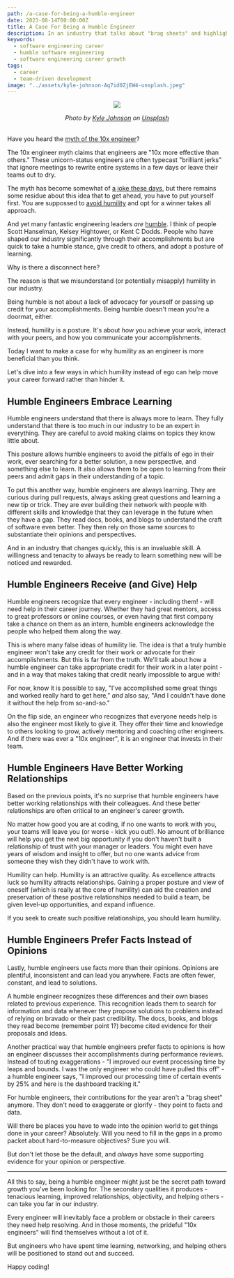 ```yaml
---
path: /a-case-for-being-a-humble-engineer
date: 2023-08-14T00:00:00Z
title: A Case For Being a Humble Engineer
description: In an industry that talks about "brag sheets" and highlights personal accomplishment, is there any room for humility? I think so.
keywords:
  - software engineering career
  - humble software engineering
  - software engineering career growth
tags:
  - career
  - team-driven development
image: "../assets/kyle-johnson-Aq7id0ZjEW4-unsplash.jpeg" 
---
```



<center>

![](../assets/kyle-johnson-Aq7id0ZjEW4-unsplash.jpeg)

<i> 
Photo by <a href="https://unsplash.com/@kylejeffreys?utm_source=unsplash&utm_medium=referral&utm_content=creditCopyText">Kyle Johnson</a> on <a href="https://unsplash.com/photos/Aq7id0ZjEW4?utm_source=unsplash&utm_medium=referral&utm_content=creditCopyText">Unsplash</a>
</i>

</center>

<br/>

Have you heard the [myth of the 10x engineer](https://changelog.com/podcast/388#transcript-40)? 

The 10x engineer myth claims that engineers are "10x more effective than others." These unicorn-status engineers are often typecast "brilliant jerks" that ignore meetings to rewrite entire systems in a few days or leave their teams out to dry.

The myth has become somewhat of [a joke these days](https://i.kym-cdn.com/entries/icons/original/000/030/429/10x-Engineer-784x441.jpg), but there remains some residue about this idea that to get ahead, you have to put yourself first. You are suppossed to [avoid humility](https://medium.com/javascript-in-plain-english/a-20-year-experienced-ctos-advice-don-t-be-a-humble-developer-919973e8ca5) and opt for a winner takes all approach.

And yet many fantastic engineering leaders *are* [humble](https://itnext.io/humble-developers-the-unicorns-of-software-development-810db76fb30e). I think of people Scott Hanselman, Kelsey Hightower, or Kent C Dodds. People who have shaped our industry significantly through their accomplishments but are quick to take a humble stance, give credit to others, and adopt a posture of learning. 

Why is there a disconnect here?

The reason is that we misunderstand (or potentially misapply) humility in our industry.

Being humble is not about a lack of advocacy for yourself or passing up credit for your accomplishments. Being humble doesn't mean you're a doormat, either. 

Instead, humility is a posture. It's about _how_ you achieve your work, interact with your peers, and how you communicate your accomplishments. 

Today I want to make a case for why humility as an engineer is more beneficial than you think. 

Let's dive into a few ways in which humility instead of ego can help move your career forward rather than hinder it.

<InfoCard text="Talking about humility on a post is always a bit awkward. I'll be upfront that while I aim to be like the engineer described below, in many ways, I'm still learning to adopt these behaviors too." />

## Humble Engineers Embrace Learning

Humble engineers understand that there is always more to learn. They fully understand that there is too much in our industry to be an expert in everything. They are careful to avoid making claims on topics they know little about.

This posture allows humble engineers to avoid the pitfalls of ego in their work, ever searching for a better solution, a new perspective, and something else to learn. It also allows them to be open to learning from their peers and admit gaps in their understanding of a topic.

To put this another way, humble engineers are always learning. They are curious during pull requests, always asking great questions and learning a new tip or trick. They are ever building their network with people with different skills and knowledge that they can leverage in the future when they have a gap. They read docs, books, and blogs to understand the craft of software even better. They then rely on those same sources to substantiate their opinions and perspectives.

And in an industry that changes quickly, this is an invaluable skill. A willingness and tenacity to always be ready to learn something new will be noticed and rewarded.

## Humble Engineers Receive (and Give) Help

Humble engineers recognize that every engineer - including them! - will need help in their career journey. Whether they had great mentors, access to great professors or online courses, or even having that first company take a chance on them as an intern, humble engineers acknowledge the people who helped them along the way.

This is where many false ideas of humility lie. The idea is that a truly humble engineer won't take any credit for their work or advocate for their accomplishments. But this is far from the truth. We'll talk about how a humble engineer can take appropriate credit for their work in a later point - and in a way that makes taking that credit nearly impossible to argue with!

For now, know it is possible to say, "I've accomplished some great things and worked really hard to get here," _and_ also say, "And I couldn't have done it without the help from so-and-so."

On the flip side, an engineer who recognizes that everyone needs help is also the engineer most likely to give it. They offer their time and knowledge to others looking to grow, actively mentoring and coaching other engineers. And if there was ever a "10x engineer", it is an engineer that invests in their team.

## Humble Engineers Have Better Working Relationships

Based on the previous points, it's no surprise that humble engineers have better working relationships with their colleagues. And these better relationships are often critical to an engineer's career growth.

No matter how good you are at coding, if no one wants to work with you, your teams will leave you (or worse - kick you out!). No amount of brilliance will help you get the next big opportunity if you don't haven't built a relationship of trust with your manager or leaders. You might even have years of wisdom and insight to offer, but no one wants advice from someone they wish they didn't have to work with.

Humility can help. Humility is an attractive quality. As excellence attracts luck so humility attracts relationships. Gaining a proper posture and view of oneself (which is really at the core of humility) can aid the creation and preservation of these positive relationships needed to build a team, be given level-up opportunities, and expand influence. 

If you seek to create such positive relationships, you should learn humility.

## Humble Engineers Prefer Facts Instead of Opinions

Lastly, humble engineers use facts more than their opinions. Opinions are plentiful, inconsistent and can lead you anywhere. Facts are often fewer, constant, and lead to solutions.

A humble engineer recognizes these differences and their own biases related to previous experience. This recognition leads them to search for information and data whenever they propose solutions to problems instead of relying on bravado or their past credibility. The docs, books, and blogs they read become (remember point 1?) become cited evidence for their proposals and ideas. 

Another practical way that humble engineers prefer facts to opinions is how an engineer discusses their accomplishments during performance reviews. Instead of touting exaggerations - "I improved our event processing time by leaps and bounds. I was the only engineer who could have pulled this off" - a humble engineer says, "I improved our processing time of certain events by 25% and here is the dashboard tracking it."

For humble engineers, their contributions for the year aren't a "brag sheet" anymore. They don't need to exaggerate or glorify - they point to facts and data.

Will there be places you have to wade into the opinion world to get things done in your career? Absolutely. Will you need to fill in the gaps in a promo packet about hard-to-measure objectives? Sure you will. 

But don't let those be the default, and _always_ have some supporting evidence for your opinion or perspective.

---

All this to say, being a humble engineer might just be the secret path toward growth you've been looking for. The secondary qualities it produces - tenacious learning, improved relationships, objectivity, and helping others - can take you far in our industry.

Every engineer will inevitably face a problem or obstacle in their careers they need help resolving. And in those moments, the prideful "10x engineers" will find themselves without a lot of it.

But engineers who have spent time learning, networking, and helping others will be positioned to stand out and succeed.

Happy coding!